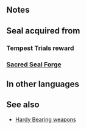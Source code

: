 {{SkillPage Tabs}}{{Passive
|type=S
|exclusive=0
|1required=-
|1name=Hardy Bearing 1
|1tagid=SID_不動の姿勢1
|1effect=Disables unit's skills that change attack priority.<br>At start of combat, if unit's HP = 100%, disables foe's skills that change attack priority.
|1cost=50
|1next=-
|2name=Hardy Bearing 2
|2tagid=SID_不動の姿勢2
|2effect=Disables unit's skills that change attack priority. At start of combat, if unit's HP ≥ 50%, disables foe's skills that change attack priority.
|2cost=100
|2next=-
|3name=Hardy Bearing 3
|3tagid=SID_不動の姿勢3
|3effect=Disables unit's and foe's skills that change attack priority.
|3cost=200
|canUseMove={{MoveList|all}}
|canUseWeapon={{WeaponList|all}}
|properties=
}}
==Notes==
{{PriorityNeutralization}}

==Seal acquired from==
===Tempest Trials reward===
{{Tempest Trials seal reward}}
===[[Sacred Seal Forge]]===
{{SealCosts
|seals=Hardy Bearing 1;Hardy Bearing 2;Hardy Bearing 3
|badgeColor=Transparent
|costs1=20;100;40
|costs2=60;200;50
|costs3=400;1000;100
}}
==In other languages==
{{OtherLanguages
|japanese=不動の姿勢
|japaneseNotes= Immovable Stance
|german=Robuste Haltung
|germanNotes=''Rob. Haltung 2'' and ''Rob. Haltung 3'' for higher ranks
|spanishEU=Porte Recio
|spanishLA=Porte Recio
|french=Maintien Solide
|italian=Postura Solida
|chineseTW=不動如山
|portuguese=Porte firme
}}

==See also==
{{See also skills|cond=Description LIKE '%change attack priority%' AND Name NOT LIKE '%+' AND Exclusive=1}}
* [[Hardy Bearing weapons]]
{{Seals Navbox}}